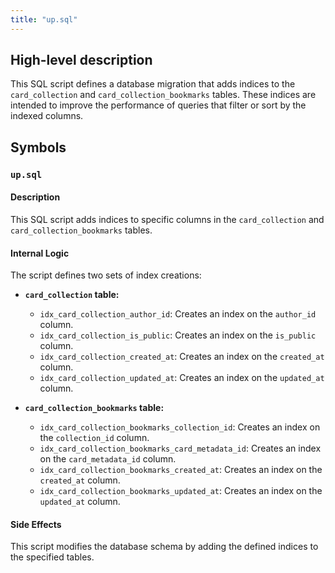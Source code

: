 ```yaml
---
title: "up.sql"
---
```


## High-level description
This SQL script defines a database migration that adds indices to the `card_collection` and `card_collection_bookmarks` tables. These indices are intended to improve the performance of queries that filter or sort by the indexed columns. 

## Symbols

### `up.sql`
#### Description
This SQL script adds indices to specific columns in the `card_collection` and `card_collection_bookmarks` tables. 

#### Internal Logic
The script defines two sets of index creations:

* **`card_collection` table:**
    * `idx_card_collection_author_id`: Creates an index on the `author_id` column.
    * `idx_card_collection_is_public`: Creates an index on the `is_public` column.
    * `idx_card_collection_created_at`: Creates an index on the `created_at` column.
    * `idx_card_collection_updated_at`: Creates an index on the `updated_at` column.

* **`card_collection_bookmarks` table:**
    * `idx_card_collection_bookmarks_collection_id`: Creates an index on the `collection_id` column.
    * `idx_card_collection_bookmarks_card_metadata_id`: Creates an index on the `card_metadata_id` column.
    * `idx_card_collection_bookmarks_created_at`: Creates an index on the `created_at` column.
    * `idx_card_collection_bookmarks_updated_at`: Creates an index on the `updated_at` column.

#### Side Effects
This script modifies the database schema by adding the defined indices to the specified tables. 

